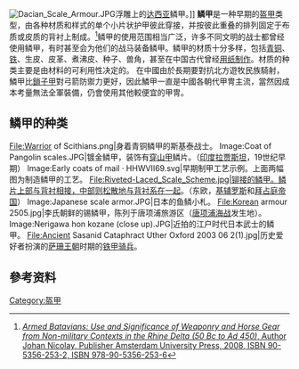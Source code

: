 [[File:Dacian_Scale_Armour.JPG|thumb]]浮雕上的[[达西亚|达西亚]]鳞甲。]]
'''鳞甲'''是一种早期的[[盔甲|盔甲]]类型，由各种材质和样式的单个小片状护甲彼此穿接，并按彼此重叠的排列固定于布质或皮质的背衬上制成。<ref name="books.google.com">[http://books.google.com/books?id=ffG5hnLTtGMC&pg=PP31&dq=Lorica+squamata+is+a+type+of+scale+armour&hl=en&sa=X&ei=oA-VT6-BBo22twfu3-C2Cw&ved=0CFAQ6AEwBA#v=onepage&q=Lorica%20squamata%20is%20a%20type%20of%20scale%20armour&f=false ''Armed Batavians: Use and Significance of Weaponry and Horse Gear from Non-military Contexts in the Rhine Delta (50 Bc to Ad 450)'', Author Johan Nicolay, Publisher Amsterdam University Press, 2008, ISBN 90-5356-253-2, ISBN 978-90-5356-253-6]</ref>鳞甲的使用范围相当广泛，许多不同文明的战士都曾经使用鳞甲，有时甚至会为他们的战马装备鳞甲。鳞甲的材质十分多样，包括[[青铜|青铜]]、[[铁|铁]]、生皮、皮革、煮沸皮、种子、兽角，甚至在中国古代曾经[[紙甲|用纸制作]]。材质的种类主要是由材料的可利用性决定的。
在中國由於長期要對抗北方遊牧民族騎射，鱗甲比[[鎖子甲|鎖子甲]]對弓箭防禦力更好，因此鱗甲一直是中國各朝代甲冑主流，當然因成本考量無法全軍裝備，仍會使用其他較便宜的甲冑。

== 鳞甲的种类 ==
<Gallery>
File:Warrior of Scithians.png|身着青铜鳞甲的斯基泰战士。
Image:Coat of Pangolin scales.JPG|镀金鳞甲，装饰有[[穿山甲|穿山甲]]鳞片。（[[印度|印度]][[拉贾斯坦|拉贾斯坦]]，19世纪早期）
Image:Early coats of mail · HHWVII69.svg|早期制甲工艺示例。上面两幅图为制造鳞甲的工艺。
File:Riveted-Laced_Scale_Scheme.jpg|铆接的鳞甲。鳞片上部与背衬相接，中部则松散地与背衬系在一起。（东欧，[[基辅罗斯|基辅罗斯]]和[[拜占庭帝国|拜占庭帝国]]）
Image:Japanese scale armor.JPG|日本的鱼鳞小札。
File:Korean armour 2505.jpg|李氏朝鲜的锡鳞甲，陈列于唐项浦旅游区（[[唐项浦海战|唐项浦海战]]发生地）。
Image:Nerigawa hon kozane (close up).JPG|近拍的江户时代日本武士的鳞甲。
File:Ancient Sasanid Cataphract Uther Oxford 2003 06 2(1).jpg|历史爱好者扮演的[[萨珊王朝|萨珊王朝]]时期的[[铁甲骑兵|铁甲骑兵]]。
</gallery>
== 參考资料 ==
{{Commons category|Scale armours}}
{{reflist}}

{{盔甲类型}}

[[Category:盔甲|Category:盔甲]]

{{military-stub}}